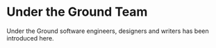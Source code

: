 <Meta title="Under the Ground/Team"/>

# Under the Ground Team
Under the Ground software engineers, designers and writers has been introduced here. 

